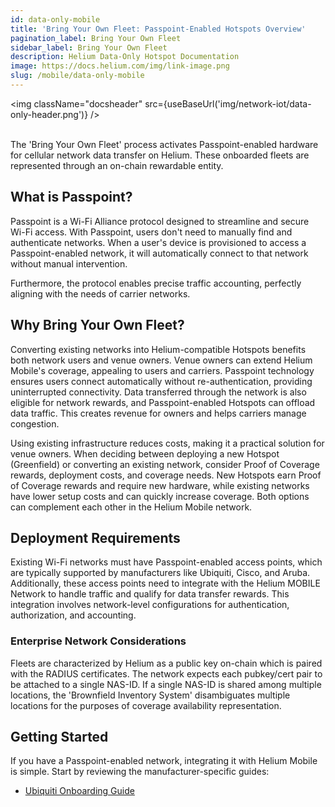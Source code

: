 ```yaml
---
id: data-only-mobile
title: 'Bring Your Own Fleet: Passpoint-Enabled Hotspots Overview'
pagination_label: Bring Your Own Fleet
sidebar_label: Bring Your Own Fleet
description: Helium Data-Only Hotspot Documentation
image: https://docs.helium.com/img/link-image.png
slug: /mobile/data-only-mobile
---
```



<img className="docsheader" src={useBaseUrl('img/network-iot/data-only-header.png')} />
<br />
<br />

The 'Bring Your Own Fleet' process activates Passpoint-enabled hardware for cellular network data
transfer on Helium. These onboarded fleets are represented through an on-chain rewardable entity.

## What is Passpoint?

Passpoint is a Wi-Fi Alliance protocol designed to streamline and secure Wi-Fi access. With
Passpoint, users don't need to manually find and authenticate networks. When a user's device is
provisioned to access a Passpoint-enabled network, it will automatically connect to that network
without manual intervention.

Furthermore, the protocol enables precise traffic accounting, perfectly aligning with the needs of
carrier networks.

## Why Bring Your Own Fleet?

Converting existing networks into Helium-compatible Hotspots benefits both network users and venue
owners. Venue owners can extend Helium Mobile's coverage, appealing to users and carriers. Passpoint
technology ensures users connect automatically without re-authentication, providing uninterrupted
connectivity. Data transferred through the network is also eligible for network rewards, and
Passpoint-enabled Hotspots can offload data traffic. This creates revenue for owners and helps
carriers manage congestion.

Using existing infrastructure reduces costs, making it a practical solution for venue owners. When
deciding between deploying a new Hotspot (Greenfield) or converting an existing network, consider
Proof of Coverage rewards, deployment costs, and coverage needs. New Hotspots earn Proof of Coverage
rewards and require new hardware, while existing networks have lower setup costs and can quickly
increase coverage. Both options can complement each other in the Helium Mobile network.

## Deployment Requirements

Existing Wi-Fi networks must have Passpoint-enabled access points, which are typically supported by
manufacturers like Ubiquiti, Cisco, and Aruba. Additionally, these access points need to integrate
with the Helium MOBILE Network to handle traffic and qualify for data transfer rewards. This
integration involves network-level configurations for authentication, authorization, and accounting.

### Enterprise Network Considerations

Fleets are characterized by Helium as a public key on-chain which is paired with the RADIUS
certificates. The network expects each pubkey/cert pair to be attached to a single NAS-ID. If a
single NAS-ID is shared among multiple locations, the 'Brownfield Inventory System' disambiguates
multiple locations for the purposes of coverage availability representation.

## Getting Started

If you have a Passpoint-enabled network, integrating it with Helium Mobile is simple. Start by
reviewing the manufacturer-specific guides:

- [Ubiquiti Onboarding Guide](/mobile/data-only-ubiquiti)
